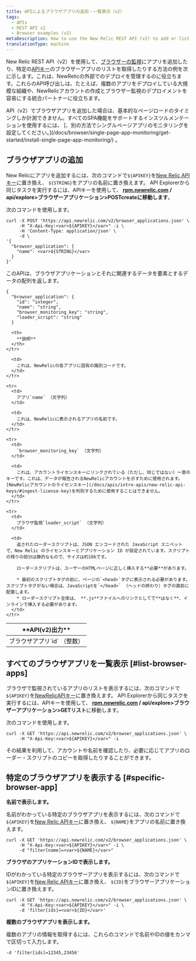 ```yaml
---
title: APIによるブラウザアプリの追加・一覧表示（v2）
tags:
  - APIs
  - REST API v2
  - Browser examples (v2)
metaDescription: How to use the New Relic REST API (v2) to add or list browser apps.
translationType: machine
---
```


New Relic REST API（v2）を使用して、[ブラウザーの監視](/docs/browser/new-relic-browser/welcome-new-relic-browser/new-relic-browser)にアプリを追加したり、特定の[APIキー](/docs/apis/rest-api-v2/requirements/api-keys)のブラウザーアプリのリストを取得したりする方法の例を次に示します。これは、NewRelicの外部でのデプロイを管理するのに役立ちます。これらのAPI呼び出しは、たとえば、複数のアプリをデプロイしている大規模な組織や、NewRelicアカウントの作成とブラウザー監視のデプロイメントを容易にする統合パートナーに役立ちます。

<Callout variant="important">
  API（v2）でブラウザアプリを追加した場合は、基本的なページロードのタイミングしか計測できません。すべてのSPA機能をサポートするインスツルメンテーションを使用するには、 [、別の方法でシングルページアプリのモニタリングを設定してください。](/docs/browser/single-page-app-monitoring/get-started/install-single-page-app-monitoring/) 。
</Callout>

## ブラウザアプリの追加

New Relicにアプリを追加するには、次のコマンドで`${APIKEY}`を[New Relic APIキー](/docs/apis/rest-api-v2/requirements/api-keys#rest-api-key)に置き換え、 `${STRING}`をアプリの名前に置き換えます。 API Explorerから同じタスクを実行するには、APIキーを使用して、 **[rpm.newrelic.com](https://rpm.newrelic.com/api/explore) / api/explore>ブラウザーアプリケーション>POSTcreateに移動します**。

次のコマンドを使用します。

```
curl -X POST 'https://api.newrelic.com/v2/browser_applications.json' \
     -H "X-Api-Key:<var>${APIKEY}</var>" -i \
     -H 'Content-Type: application/json' \
     -d \
'{
  "browser_application": {
    "name": <var>${STRING}</var>
  }
}'
```

このAPIは、ブラウザアプリケーションとそれに関連するデータを要素とするデータの配列を返します。

```
{
  "browser_application": {
    "id": "integer",
    "name": "string",
    "browser_monitoring_key": "string",
    "loader_script": "string"
  }
```

<table>
  <thead>
    <tr>
      <th width={250}>
        **API(v2)出力**
      </th>

      <th>
        **説明**
      </th>
    </tr>
  </thead>

  <tbody>
    <tr>
      <td>
        ブラウザアプリ`id` （整数）
      </td>

      <td>
        これは、NewRelicの各アプリに固有の識別コードです。
      </td>
    </tr>

    <tr>
      <td>
        アプリ`name` （文字列）
      </td>

      <td>
        これは、NewRelicに表示されるアプリの名前です。
      </td>
    </tr>

    <tr>
      <td>
        `browser_monitoring_key` （文字列）
      </td>

      <td>
        これは、アカウントライセンスキーにリンクされている（ただし、同じではない）一意のキーです。これは、データが報告されるNewRelicアカウントを示すために使用されます。 [NewRelicアカウントのライセンスキー](/docs/apis/intro-apis/new-relic-api-keys/#ingest-license-key)を判別するために使用することはできません。
      </td>
    </tr>

    <tr>
      <td>
        ブラウザ監視`loader_script` （文字列）
      </td>

      <td>
        返されたローダースクリプトは、JSON エンコードされた JavaScript スニペットで、New Relic のライセンスキーとアプリケーション ID が設定されています。スクリプトの残りの部分は静的なもので、サイズは約10kです。

        ローダースクリプトは、ユーザーのHTMLページに正しく挿入する**必要**があります。

        * 最初のスクリプトタグの前に、ページの`<head>`タグに表示される必要があります。スクリプトタグがない場合は、JavaScriptを`</head>` （ヘッドの終わり）タグの直前に配置します。
        * ローダースクリプト全体は、 **.js**ファイルへのリンクとしてで**はなく**、インラインで挿入する必要があります。
      </td>
    </tr>
  </tbody>
</table>

## すべてのブラウザアプリを一覧表示 [#list-browser-apps]

ブラウザで監視されているアプリのリストを表示するには、次のコマンドで`${APIKEY}`を[NewRelicAPIキー](/docs/apis/rest-api-v2/requirements/api-keys#rest-api-key)に置き換えます。 API Explorerから同じタスクを実行するには、APIキーを使用して、 **[rpm.newrelic.com](https://rpm.newrelic.com/api/explore) / api/explore>ブラウザーアプリケーション>GETリスト**に移動します。

次のコマンドを使用します。

```
curl -X GET 'https://api.newrelic.com/v2/browser_applications.json' \
     -H "X-Api-Key:<var>${APIKEY}</var>" -i
```

その結果を利用して、アカウントや名前を確認したり、必要に応じてアプリのローダー・スクリプトのコピーを取得したりすることができます。

## 特定のブラウザアプリを表示する [#specific-browser-app]

**名前で表示します。**

名前がわかっている特定のブラウザアプリを表示するには、次のコマンドで`${APIKEY}`を[New Relic APIキー](/docs/apis/rest-api-v2/requirements/api-keys#rest-api-key)に置き換え、 `${NAME}`をアプリの名前に置き換えます。

```
curl -X GET 'https://api.newrelic.com/v2/browser_applications.json' \
     -H "X-Api-Key:<var>${APIKEY}</var>" -i \
     -d "filter[name]=<var>${NAME}</var>"
```

**ブラウザのアプリケーションIDで表示します。**

IDがわかっている特定のブラウザーアプリを表示するには、次のコマンドで`${APIKEY}`を[New Relic APIキー](/docs/apis/rest-api-v2/requirements/api-keys#rest-api-key)に置き換え、 `${ID}`をブラウザーアプリケーションIDに置き換えます。

```
curl -X GET 'https://api.newrelic.com/v2/browser_applications.json' \
     -H "X-Api-Key:<var>${APIKEY}</var>" -i \
     -d 'filter[ids]=<var>${ID}</var>'
```

**複数のブラウザアプリを表示します。**

複数のアプリの情報を取得するには、これらのコマンドで名前やIDの値をカンマで区切って入力します。

```
-d 'filter[ids]=12345,23456'
```